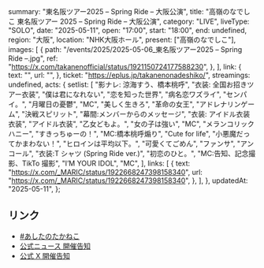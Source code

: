   summary: "東名阪ツアー2025 – Spring Ride – 大阪公演",
  title: "高嶺のなでしこ 東名阪ツアー 2025 – Spring Ride – 大阪公演",
  category: "LIVE",
  liveType: "SOLO",
  date: "2025-05-11",
  open: "17:00",
  start: "18:00",
  end: undefined,
  region: "大阪",
  location: "NHK大阪ホール",
  present: ["高嶺のなでしこ"],
  images: [
    {
      path: "/events/2025/2025-05-06_東名阪ツアー2025 – Spring Ride –.jpg",
      ref: "https://x.com/takanenofficial/status/1921150724177588230",
    },
  ],
  link: {
    text: "",
    url: "",
  },
  ticket: "https://eplus.jp/takanenonadeshiko/",
  streamings: undefined,
  acts: {
    setlist: [
      "影ナレ: 涼海すう、橋本桃呼",
      "衣装: 全国お招きツアー衣装",
      "僕は君になれない",
      "恋を知った世界",
      "病名恋ワズライ",
      "センパイ。",
      "月曜日の憂鬱",
      "MC",
      "美しく生きろ",
      "革命の女王",
      "アドレナリンゲーム",
      "決戦スピリット",
      "幕間:メンバーからのメッセージ",
      "衣装: アイドル衣装衣装",
      "アイドル衣装",
      "乙女どもよ。",
      "女の子は強い",
      "MC",
      "メランコリックハニー",
      "すきっちゅーの！",
      "MC:橋本桃呼煽り",
      "Cute for life",
      "小悪魔だってかまわない！",
      "ヒロインは平均以下。",
      "可愛くてごめん",
      "ファンサ",
      "アンコール",
      "衣装:T シャツ (Spring Ride ver.)",
      "初恋のひと。",
      "MC:告知、記念撮影、TikTo 撮影",
      "I’M YOUR IDOL",
      "MC",
    ],
    links: [
      {
        text: "https://x.com/_MARIC/status/1922668247398158340",
        url: "https://x.com/_MARIC/status/1922668247398158340",
      },
    ],
  },
  updatedAt: "2025-05-11",
};

## リンク

- [#あしたのたかねこ](https://x.com/takanenofficial/status/1921173372337353113)
- [公式ニュース 開催告知](https://takanenonadeshiko.jp/?p=3375)
- [公式 X 開催告知](https://x.com/takanenofficial/status/1890357852654432475)
